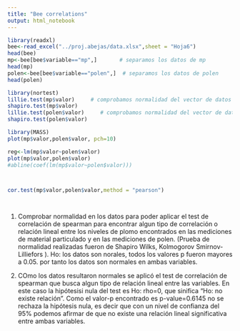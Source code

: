 ```yaml
---
title: "Bee correlations"
output: html_notebook
---
```




```r
library(readxl)
bee<-read_excel("../proj.abejas/data.xlsx",sheet = "Hoja6")
head(bee)
mp<-bee[bee$variable=="mp",]       # separamos los datos de mp
head(mp)
polen<-bee[bee$variable=="polen",]  # separamos los datos de polen
head(polen)

library(nortest)
lillie.test(mp$valor)     # comprobamos normalidad del vector de datos de mp
shapiro.test(mp$valor)
lillie.test(polen$valor)     # comprobamos normalidad del vector de datos de polen
shapiro.test(polen$valor)

library(MASS)
plot(mp$valor,polen$valor, pch=10)

reg<-lm(mp$valor~polen$valor)
plot(mp$valor,polen$valor)
#abline(coef(lm(mp$valor~polen$valor)))



cor.test(mp$valor,polen$valor,method = "pearson")




```


1. Comprobar normalidad en los datos para poder aplicar el test de correlación de spearman para encontrar algun tipo de correlación o relación lineal entre los niveles de plomo encontrados en las mediciones de material particulado y en las mediciones de polen. (Prueba de normalidad realizadas fueron de Shapiro Wilks, Kolmogorov Smirnov-Lilliefors ). Ho: los datos son norales, todos los valores p fueron mayores a 0.05. por tanto los datos son normales en ambas variables.


2. COmo los datos resultaron normales se aplicó el test de correlación de spearman que busca algun tipo de relación lineal entre las variables. En este caso la hipótesisi nula del test es Ho: rho=0, que sinifica "Ho: no existe relación". Como el valor-p encontrado es p-value=0.6145 no se rechaza la hipótesis nula, es decir que con un nivel de confianza del 95% podemos afirmar de que no existe una relación lineal significativa entre ambas variables.




